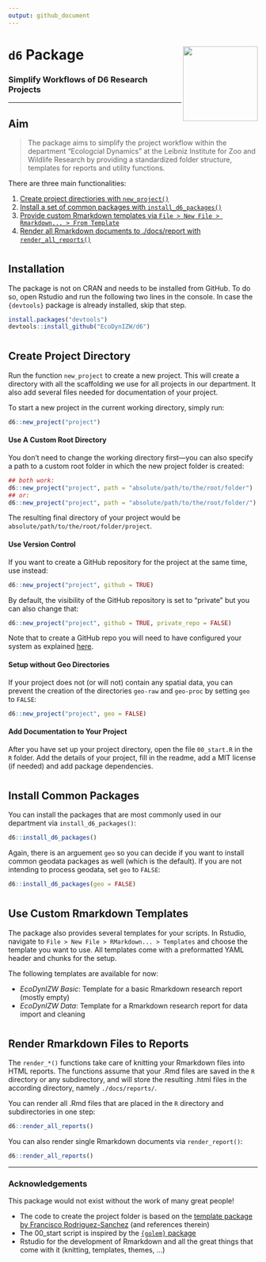```yaml
---
output: github_document
---
```


# `d6` Package <img src='man/figures/hexlogo_pure.png' align="right" height="151.5" /></a>

### Simplify Workflows of D6 Research Projects

---

## Aim

> The package aims to simplify the project workflow within the department "Ecologcial Dynamics" at the Leibniz Institute for Zoo and Wildlife Research by providing a standardized folder structure, templates for reports and utility functions.

There are three main functionalities:

1. [Create project directiories with `new_project()`](#folders)
1. [Install a set of common packages with `install_d6_packages()`](#packages)
1. [Provide custom Rmarkdown templates via `File > New File > Rmarkdown... > From Template`](#templates)
1. [Render all Rmarkdown documents to ./docs/report with `render_all_reports()`](#render)

#

## Installation

The package is not on CRAN and needs to be installed from GitHub. To do so, open Rstudio and run the following two lines in the console. In case the `{devtools}` package is already installed, skip that step.

```r
install.packages("devtools")
devtools::install_github("EcoDynIZW/d6")
```

#

## Create Project Directory {#folders}

Run the function `new_project` to create a new project. This will create a directory with all the scaffolding we use for all projects in our department. It also add several files needed for documentation of your project.

To start a new project in the current working directory, simply run:

```r
d6::new_project("project")
```

#### Use A Custom Root Directory

You don't need to change the working directory first—you can also specify a path to a custom root folder in which the new project folder is created:

```r
## both work:
d6::new_project("project", path = "absolute/path/to/the/root/folder")
## or:
d6::new_project("project", path = "absolute/path/to/the/root/folder/")
```

The resulting final directory of your project would be `absolute/path/to/the/root/folder/project`.

#### Use Version Control

If you want to create a GitHub repository for the project at the same time, use instead:

```r
d6::new_project("project", github = TRUE)
```

By default, the visibility of the GitHub repository is set to "private" but you can also change that:

```r
d6::new_project("project", github = TRUE, private_repo = FALSE)
```

Note that to create a GitHub repo you will need to have configured your system as explained [here](http://www.rdocumentation.org/packages/devtools/functions/use_github).

#### Setup without Geo Directories

If your project does not (or will not) contain any spatial data, you can prevent the creation of the directories `geo-raw` and `geo-proc` by setting `geo` to `FALSE`:

```r
d6::new_project("project", geo = FALSE)
```


#### Add Documentation to Your Project

After you have set up your project directory, open the file `00_start.R` in the `R` folder. Add the details of your project, fill in the readme, add a MIT license (if needed) and add package dependencies.

#

## Install Common Packages {#packages}

You can install the packages that are most commonly used in our department via `install_d6_packages()`:

```r
d6::install_d6_packages()
```

Again, there is an arguement `geo` so you can decide if you want to install common geodata packages as well (which is the default). If you are not intending to process geodata, set `geo` to `FALSE`:

```r
d6::install_d6_packages(geo = FALSE)
```

#

## Use Custom Rmarkdown Templates {#templates}

The package also provides several templates for your scripts. In Rstudio, navigate to `File > New File > RMarkdown... > Templates` and choose the template you want to use. All templates come with a preformatted YAML header and chunks for the setup.

The following templates are available for now:

* *EcoDynIZW Basic*: Template for a basic Rmarkdown research report (mostly empty)
* *EcoDynIZW Data*: Template for a Rmarkdown research report for data import and cleaning

#

## Render Rmarkdown Files to Reports {#render}

The `render_*()` functions take care of knitting your Rmarkdown files into HTML reports. The functions assume that your .Rmd files are saved in the `R`  directory or any subdirectory, and will store the resulting .html files in the according directory, namely `./docs/reports/`.

You can render all .Rmd files that are placed in the `R` directory and subdirectories in one step:

```r
d6::render_all_reports()
```

You can also render single Rmarkdown documents via `render_report()`:

```r
d6::render_all_reports()
```

---

### Acknowledgements

This package would not exist without the work of many great people!

* The code to create the project folder is based on the [template package by Francisco Rodriguez-Sanchez](https://github.com/Pakillo/template) (and references therein)
* The 00_start script is inspired by the [`{golem}` package](https://thinkr-open.github.io/golem/)
* Rstudio for the development of Rmarkdown and all the great things that come with it (knitting, templates, themes, ...)
